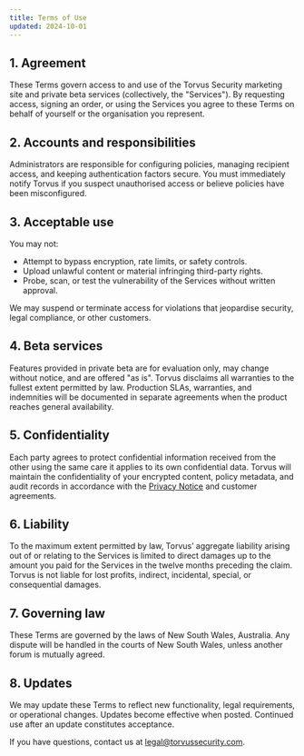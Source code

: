```yaml
---
title: Terms of Use
updated: 2024-10-01
---
```


## 1. Agreement

These Terms govern access to and use of the Torvus Security marketing site and private beta services (collectively, the "Services"). By requesting access, signing an order, or using the Services you agree to these Terms on behalf of yourself or the organisation you represent.

## 2. Accounts and responsibilities

Administrators are responsible for configuring policies, managing recipient access, and keeping authentication factors secure. You must immediately notify Torvus if you suspect unauthorised access or believe policies have been misconfigured.

## 3. Acceptable use

You may not:

- Attempt to bypass encryption, rate limits, or safety controls.
- Upload unlawful content or material infringing third-party rights.
- Probe, scan, or test the vulnerability of the Services without written approval.

We may suspend or terminate access for violations that jeopardise security, legal compliance, or other customers.

## 4. Beta services

Features provided in private beta are for evaluation only, may change without notice, and are offered "as is". Torvus disclaims all warranties to the fullest extent permitted by law. Production SLAs, warranties, and indemnities will be documented in separate agreements when the product reaches general availability.

## 5. Confidentiality

Each party agrees to protect confidential information received from the other using the same care it applies to its own confidential data. Torvus will maintain the confidentiality of your encrypted content, policy metadata, and audit records in accordance with the [Privacy Notice](/legal/privacy) and customer agreements.

## 6. Liability

To the maximum extent permitted by law, Torvus’ aggregate liability arising out of or relating to the Services is limited to direct damages up to the amount you paid for the Services in the twelve months preceding the claim. Torvus is not liable for lost profits, indirect, incidental, special, or consequential damages.

## 7. Governing law

These Terms are governed by the laws of New South Wales, Australia. Any dispute will be handled in the courts of New South Wales, unless another forum is mutually agreed.

## 8. Updates

We may update these Terms to reflect new functionality, legal requirements, or operational changes. Updates become effective when posted. Continued use after an update constitutes acceptance.

If you have questions, contact us at legal@torvussecurity.com.
